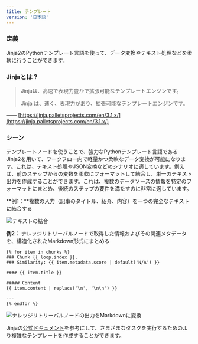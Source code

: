 ```yaml
---
title: テンプレート
version: '日本語'
---
```


### 定義

Jinja2のPythonテンプレート言語を使って、データ変換やテキスト処理などを柔軟に行うことができます。

### Jinjaとは？

> Jinjaは、高速で表現力豊かで拡張可能なテンプレートエンジンです。
>
> Jinja は、速く、表現力があり、拡張可能なテンプレートエンジンです。

—— [https://jinja.palletsprojects.com/en/3.1.x/](https://jinja.palletsprojects.com/en/3.1.x/)

### シーン

テンプレートノードを使うことで、強力なPythonテンプレート言語であるJinja2を用いて、ワークフロー内で軽量かつ柔軟なデータ変換が可能になります。これは、テキスト処理やJSON変換などのシナリオに適しています。例えば、前のステップからの変数を柔軟にフォーマットして結合し、単一のテキスト出力を作成することができます。これは、複数のデータソースの情報を特定のフォーマットにまとめ、後続のステップの要件を満たすのに非常に適しています。

**例1：**複数の入力（記事のタイトル、紹介、内容）を一つの完全なテキストに結合する

<Frame caption="テキストの結合" width="375">
  <img src="../../../../ja-jp/img/jp-template.png" alt="テキストの結合" />
</Frame>

**例2：** ナレッジリトリーバルノードで取得した情報およびその関連メタデータを、構造化されたMarkdown形式にまとめる

```Plain
{% for item in chunks %}
### Chunk {{ loop.index }}. 
### Similarity: {{ item.metadata.score | default('N/A') }}

#### {{ item.title }}

##### Content
{{ item.content | replace('\n', '\n\n') }}

---
{% endfor %}
```

<Frame caption="ナレッジリトリーバルノードの出力をMarkdownに変換">
  <img src="../../../.gitbook/assets/image (210).png" alt="ナレッジリトリーバルノードの出力をMarkdownに変換" />
</Frame>

Jinjaの[公式ドキュメント](https://jinja.palletsprojects.com/en/3.1.x/templates/)を参考にして、さまざまなタスクを実行するためのより複雑なテンプレートを作成することができます。